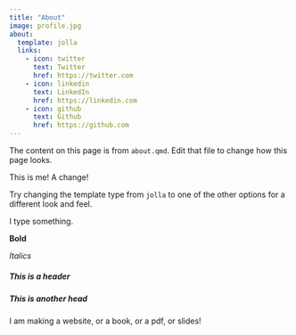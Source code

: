 ```yaml
---
title: "About"
image: profile.jpg
about:
  template: jolla
  links:
    - icon: twitter
      text: Twitter
      href: https://twitter.com
    - icon: linkedin
      text: LinkedIn
      href: https://linkedin.com
    - icon: github
      text: Github
      href: https://github.com
---
```


The content on this page is from `about.qmd`. Edit that file to change how this page looks.

This is me! A change!

Try changing the template type from `jolla` to one of the other options for a different look and feel.

I type something.

**Bold**

*Italics*

##### This is a header

##### This is another head

I am making a website, or a book, or a pdf, or slides!
